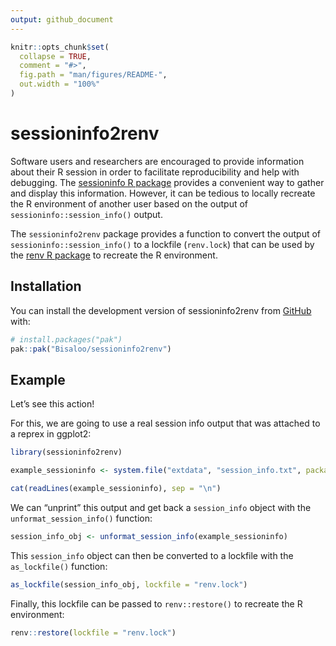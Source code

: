 ```yaml
---
output: github_document
---
```


<!-- README.md is generated from README.Rmd. Please edit that file -->

```r
knitr::opts_chunk$set(
  collapse = TRUE,
  comment = "#>",
  fig.path = "man/figures/README-",
  out.width = "100%"
)
```

# sessioninfo2renv

<!-- badges: start -->
<!-- badges: end -->

Software users and researchers are encouraged to provide information about their R session in order to facilitate reproducibility and help with debugging.
The [sessioninfo R package](https://sessioninfo.r-lib.org/) provides a convenient way to gather and display this information.
However, it can be tedious to locally recreate the R environment of another user based on the output of `sessioninfo::session_info()` output.

The `sessioninfo2renv` package provides a function to convert the output of `sessioninfo::session_info()` to a lockfile (`renv.lock`) that can be used by the [renv R package](https://pkgs.rstudio.com/renv/) to recreate the R environment.

## Installation

You can install the development version of sessioninfo2renv from [GitHub](https://github.com/) with:

``` r
# install.packages("pak")
pak::pak("Bisaloo/sessioninfo2renv")
```

## Example

Let's see this action!

For this, we are going to use a real session info output that was attached to
a reprex in ggplot2:

```r
library(sessioninfo2renv)

example_sessioninfo <- system.file("extdata", "session_info.txt", package = "sessioninfo2renv")

cat(readLines(example_sessioninfo), sep = "\n")
```

We can "unprint" this output and get back a `session_info` object with the
`unformat_session_info()` function:

```r
session_info_obj <- unformat_session_info(example_sessioninfo)
```

This `session_info` object can then be converted to a lockfile with the
`as_lockfile()` function:

```r
as_lockfile(session_info_obj, lockfile = "renv.lock")
```

Finally, this lockfile can be passed to `renv::restore()` to recreate the R
environment:

```r
renv::restore(lockfile = "renv.lock")
```
